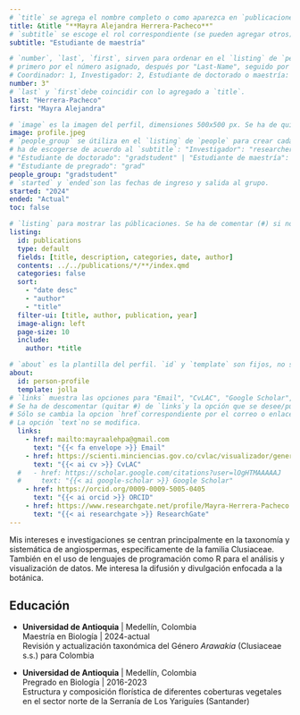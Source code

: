 ```yaml
---
# `title` se agrega el nombre completo o como aparezca en `publicaciones`.
title: &title "**Mayra Alejandra Herrera-Pacheco**"
# `subtitle` se escoge el rol correspondiente (se pueden agregar otros), se eliminan los otros.
subtitle: "Estudiante de maestría"

# `number`, `last`, `first`, sirven para ordenar en el `listing` de `people`.
# primero por el número asignado, después por "Last-Name", seguido por "First Name"
# Coordinador: 1, Investigador: 2, Estudiante de doctorado o maestría: 3, Estudiante de pregrado: 4
number: 3"
# `last` y `first`debe coincidir con lo agregado a `title`.
last: "Herrera-Pacheco"
first: "Mayra Alejandra"

# `image` es la imagen del perfil, dimensiones 500x500 px. Se ha de quitar la #.
image: profile.jpeg
# `people_group` se útiliza en el `listing` de `people` para crear cada grupo
# ha de escogerse de acuerdo al `subtitle`: "Investigador": "researcher" 
# "Estudiante de doctorado": "gradstudent" | "Estudiante de maestría": "undergradstudent"
# "Estudiante de pregrado": "grad"
people_group: "gradstudent"
# `started` y `ended`son las fechas de ingreso y salida al grupo.
started: "2024"
ended: "Actual"
toc: false

# `listing` para mostrar las públicaciones. Se ha de comentar (#) si no hay publicacones.
listing: 
  id: publications
  type: default
  fields: [title, description, categories, date, author]
  contents: ../../publications/*/**/index.qmd
  categories: false
  sort:
    - "date desc"
    - "author"
    - "title"
  filter-ui: [title, author, publication, year]
  image-align: left
  page-size: 10
  include:
    author: *title

# `about` es la plantilla del perfil. `id` y `template` son fijos, no se cambian.
about:
  id: person-profile
  template: jolla
# `links` muestra las opciones para "Email", "CvLAC", "Google Scholar", "ORCID", "ResearchGate"
# Se ha de descomentar (quitar #) de `links`y la opción que se desee/pueda agregar
# Sólo se cambia la opcion `href`correspondiente por el correo o enlace adecuado.
# La opción `text`no se modifica.
  links:
    - href: mailto:mayraalehpa@gmail.com
      text: "{{< fa envelope >}} Email"
    - href: https://scienti.minciencias.gov.co/cvlac/visualizador/generarCurriculoCv.do?cod_rh=0001698968
      text: "{{< ai cv >}} CvLAC"
  #   - href: https://scholar.google.com/citations?user=lOgHTMAAAAAJ
  #     text: "{{< ai google-scholar >}} Google Scholar"
    - href: https://orcid.org/0009-0009-5005-0405
      text: "{{< ai orcid >}} ORCID"
    - href: https://www.researchgate.net/profile/Mayra-Herrera-Pacheco
      text: "{{< ai researchgate >}} ResearchGate"
---
```


:::{#person-profile}
:::

<!-- Justamente debajo de esta línea se agrega la descripción deseada. -->

Mis intereses e investigaciones se centran principalmente en la taxonomía y sistemática de angiospermas, específicamente de la familia Clusiaceae. También en el uso de lenguajes de programación como R para el análisis y visualización de datos. Me interesa la difusión y divulgación enfocada a la botánica. 

<!-- Se agregan los capos de educación deseados. Siguiendo los ejemplos. Los campos no utilizados se pueden comentar o eliminar. -->
## Educación

-   **Universidad de Antioquia** \| Medellín, Colombia\
    Maestría en Biología \| 2024-actual\
    Revisión y actualización taxonómica del Género *Arawakia* (Clusiaceae s.s.) para Colombia

-   **Universidad de Antioquia** \| Medellín, Colombia\
    Pregrado en Biología \| 2016-2023\
    Estructura y composición florística de diferentes coberturas vegetales en el sector norte de la Serranía de Los Yariguíes (Santander)

<!-- No es necesario agregar las públicaciones manualmente. Se genera gracias al `listing` `publications`. Se puede eliminar o comentar si no hay publicaciones.-->
<!-- ## Publicaciones -->

<!-- ::: {#publications} -->
<!-- ::: -->